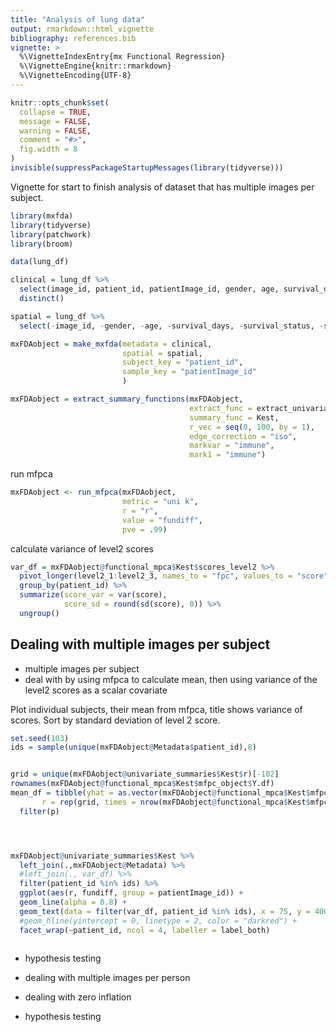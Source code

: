 ```yaml
---
title: "Analysis of lung data"
output: rmarkdown::html_vignette
bibliography: references.bib
vignette: >
  %\VignetteIndexEntry{mx Functional Regression}
  %\VignetteEngine{knitr::rmarkdown}
  %\VignetteEncoding{UTF-8}
---
```


```r
knitr::opts_chunk$set(
  collapse = TRUE,
  message = FALSE,
  warning = FALSE,
  comment = "#>",
  fig.width = 8
)
invisible(suppressPackageStartupMessages(library(tidyverse)))
```

Vignette for start to finish analysis of dataset that has multiple images per subject.

```r
library(mxfda)
library(tidyverse)
library(patchwork)
library(broom)
```


```r
data(lung_df)

clinical = lung_df %>%
  select(image_id, patient_id, patientImage_id, gender, age, survival_days, survival_status, stage) %>%
  distinct()

spatial = lung_df %>%
  select(-image_id, -gender, -age, -survival_days, -survival_status, -stage)

mxFDAobject = make_mxfda(metadata = clinical,
                         spatial = spatial,
                         subject_key = "patient_id",
                         sample_key = "patientImage_id"
                         )

mxFDAobject = extract_summary_functions(mxFDAobject, 
                                        extract_func = extract_univariate,
                                        summary_func = Kest,
                                        r_vec = seq(0, 100, by = 1),
                                        edge_correction = "iso",
                                        markvar = "immune",
                                        mark1 = "immune")
```

run mfpca

```r
mxFDAobject <- run_mfpca(mxFDAobject, 
                         metric = "uni k", 
                         r = "r", 
                         value = "fundiff",
                         pve = .99)
```

calculate variance of level2 scores

```r
var_df = mxFDAobject@functional_mpca$Kest$scores_level2 %>%
  pivot_longer(level2_1:level2_3, names_to = "fpc", values_to = "score") %>%
  group_by(patient_id) %>%
  summarize(score_var = var(score),
            score_sd = round(sd(score), 0)) %>%
  ungroup()
```


## Dealing with multiple images per subject

* multiple images per subject
* deal with by using mfpca to calculate mean, then using variance of the level2 scores as a scalar covariate





Plot individual subjects, their mean from mfpca, title shows variance of scores. Sort by standard deviation of level 2 score.

```r
set.seed(103)
ids = sample(unique(mxFDAobject@Metadata$patient_id),8)


grid = unique(mxFDAobject@univariate_summaries$Kest$r)[-102]
rownames(mxFDAobject@functional_mpca$Kest$mfpc_object$Y.df)
mean_df = tibble(yhat = as.vector(mxFDAobject@functional_mpca$Kest$mfpc_object$Yhat.subject),
       r = rep(grid, times = nrow(mxFDAobject@functional_mpca$Kest$mfpc_object$Yhat.subject))) %>%
  filter(p)




mxFDAobject@univariate_summaries$Kest %>%
  left_join(.,mxFDAobject@Metadata) %>%
  #left_join(., var_df) %>%
  filter(patient_id %in% ids) %>%
  ggplot(aes(r, fundiff, group = patientImage_id)) +
  geom_line(alpha = 0.8) +
  geom_text(data = filter(var_df, patient_id %in% ids), x = 75, y = 40000, aes(label = score_sd, group = NULL)) +
  #geom_hline(yintercept = 0, linetype = 2, color = "darkred") +
  facet_wrap(~patient_id, ncol = 4, labeller = label_both)
  
```








* hypothesis testing


* dealing with multiple images per person
* dealing with zero inflation
* hypothesis testing
